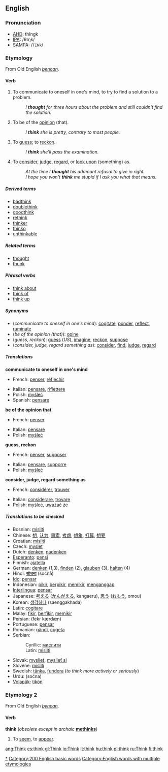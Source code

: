 ==English==

{{rank|work|too|every|129|think|life|went|back}}

=== Pronunciation ===
*[[w:AHD|AHD]]: thĭngk
*[[w:IPA|IPA]]: /θɪŋk/
*[[w:SAMPA|SAMPA]]: /<tt>TINk</tt>/

===Etymology===
From Old English ''[[þencan]]''.

====Verb====
{{irregverb|'''to think'''|'''[[thinks]]'''|'''[[thought]]'''|'''[[thought]]'''|'''[[thinking]]'''}}
#{{intransitive}} To communicate to oneself in one's mind, to try to find a solution to a problem.
#:''I '''thought''' for three hours about the problem and still couldn't find the solution.''
#{{transitive}} To be of the [[opinion]] (that).
#:''I '''think''' she is pretty, contrary to most people.''
#{{transitive}} To [[guess]]; to [[reckon]].
#:''I '''think''' she'll pass the examination.''
#{{transitive}} To [[consider]], [[judge]], [[regard]], or [[look upon]] (something) as.
#:''At the time I '''thought''' his adamant refusal to give in right.''
#:''I hope you won't '''think''' me stupid if I ask you what that means.''

=====Derived terms=====
*[[badthink]]
*[[doublethink]]
*[[goodthink]]
*[[rethink]]
*[[thinker]]
*[[thinko]]
*[[unthinkable]]

=====Related terms=====
*[[thought]]
*[[thunk]]

=====Phrasal verbs=====
*[[think about]]
*[[think of]]
*[[think up]]

=====Synonyms=====
*(''communicate to oneself in one's mind''): [[cogitate]], [[ponder]], [[reflect]], [[ruminate]]
*(''be of the opinion (that)''): [[opine]]
*(''guess, reckon''): [[guess]] (''US''), [[imagine]], [[reckon]], [[suppose]]
*(''consider, judge, regard something as''): [[consider]], [[find]], [[judge]], [[regard]]

=====Translations=====

'''communicate to oneself in one's mind'''
{{top}}
*French: [[penser]], [[réflechir]]
{{mid}}
*Italian: [[pensare]], [[riflettere]]
*Polish: [[myśleć]]
*Spanish: [[pensar#Spanish|pensare]]
{{bottom}}

'''be of the opinion that'''
{{top}}
*French: [[penser]]
{{mid}}
*Italian: [[pensare]]
*Polish: [[myśleć]]
{{bottom}}

'''guess, reckon'''
{{top}}
*French: [[penser]], [[supposer]]
{{mid}}
*Italian: [[pensare]], [[supporre]]
*Polish: [[myśleć]]
{{bottom}}

'''consider, judge, regard something as'''
{{top}}
*French: [[considérer]], [[trouver]]
{{mid}}
*Italian: [[considerare]], [[trovare]]
*Polish: [[myśleć]], [[uważać]] że
{{bottom}}

=====Translations to be checked=====
<!--Remove this section once all of the translations below have been moved into the tables above.-->
{{checktrans}}
*Bosnian: [[misliti#Bosnian|misliti]]
*Chinese: [[想]], [[认为]], [[思索]], [[考虑]], [[想象]], [[打算]], [[想要]]
*Croatian: [[misliti#Croatian|misliti]]
*Czech: [[myslet]]
*Dutch: [[denken]], [[nadenken]]
*[[Esperanto]]: [[pensi]]
*Finnish: [[ajatella]]
*German: [[denken]] (1,3), [[finden]] (2), [[glauben]] (3), [[halten]] (4)
*Hindi: [[सोचना]] (soćnā)
*[[Ido]]: [[pensar]]
*Indonesian: [[pikir]], [[pikir|berpikir]], [[pikir|memikir]], [[anggap|menganggap]]
*[[Interlingua]]: [[pensar]]
*Japanese: [[考える]] ([[かんがえる]], kangaeru), [[思う]] ([[おもう]], omou)
*Korean: [[생각하다]] (saenggakhada)
*Latin: [[cogitare]]
*Malay: [[fikir]], [[fikir|berfikir]], [[fikir|memikir]]
*Persian: {{FAchar|[[فكر كردن|فِكر كَردَن]]}} (fekr kærdæn)
*Portuguese: [[pensar#Portuguese|pensar]]
*Romanian: [[gândi]], [[cugeta]]
*Serbian:
*:Cyrillic: [[мислити#Serbian|мислити]]
*:Latin: [[misliti#Serbian|misliti]]
*Slovak: [[myslieť]], [[myslieť si]]
*Slovene: [[misliti#Slovene|misliti]]
*Swedish: [[tänka]], [[fundera]] (''to think more actively or seriously'')
*Urdu: {{FAchar|[[سوچنا]]}} (soćna)
*[[Volapük]]: [[tikön]]

===Etymology 2===
From Old English ''[[þyncan]]''.

====Verb====
'''think''' (''obsolete except in archaic'' '''[[methinks]]''')
#{{intransitive}} To [[seem]], to [[appear]].

[[Category:Thinking|*]]
[[Category:200 English basic words]]
[[Category:English words with multiple etymologies]]
[[ang:Think]]
[[es:think]]
[[gl:Think]]
[[io:Think]]
[[it:think]]
[[hu:think]]
[[pl:think]]
[[ru:Think]]
[[fi:think]]